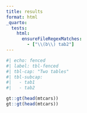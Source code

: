 ```yaml
---
title: results
format: html
_quarto:
  tests:
    html:
      ensureFileRegexMatches:
        - ["\\(b\\) tab2"]
---
```

 
```r
#| echo: fenced
#| label: tbl-fenced
#| tbl-cap: "Two tables"
#| tbl-subcap: 
#|   - tab1
#|   - tab2

gt::gt(head(mtcars))
gt::gt(head(mtcars))
```
